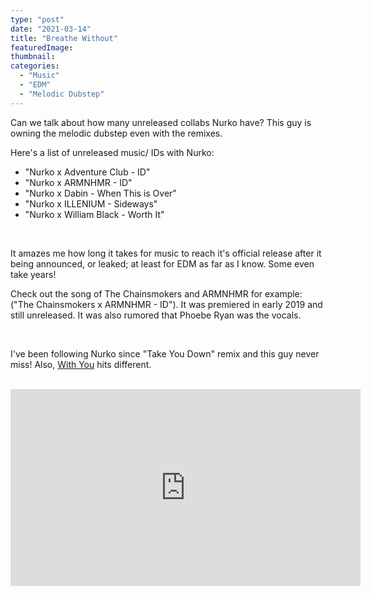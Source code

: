 ```yaml
---
type: "post"
date: "2021-03-14"
title: "Breathe Without"
featuredImage:
thumbnail:
categories:
  - "Music"
  - "EDM"
  - "Melodic Dubstep"
---
```


Can we talk about how many unreleased collabs Nurko have? This guy is owning the melodic dubstep even with the remixes.

Here's a list of unreleased music/ IDs with Nurko:

- "Nurko x Adventure Club - ID"
- "Nurko x ARMNHMR - ID"
- "Nurko x Dabin - When This is Over"
- "Nurko x ILLENIUM - Sideways"
- "Nurko x William Black - Worth It"

<br />

It amazes me how long it takes for music to reach it's official release after it being announced, or leaked; at least for EDM as far as I know. Some even take years!

Check out the song of The Chainsmokers and ARMNHMR for example: ("The Chainsmokers x ARMNHMR - ID"). It was premiered in early 2019 and still unreleased. It was also rumored that Phoebe Ryan was the vocals.

<br />

I've been following Nurko since "Take You Down" remix and this guy never miss! Also, [With You](https://www.youtube.com/watch?v=_nyHae5cc9c) hits different.

<br />

<div className="responsive-embed responsive-embed-md">
  <iframe
    width="560"
    height="315"
    src="https://www.youtube.com/embed/AkWmJNnhW8U"
    frameborder="0"
    allow="accelerometer; autoplay; clipboard-write; encrypted-media; gyroscope; picture-in-picture"
    allowfullscreen
  ></iframe>
</div>
